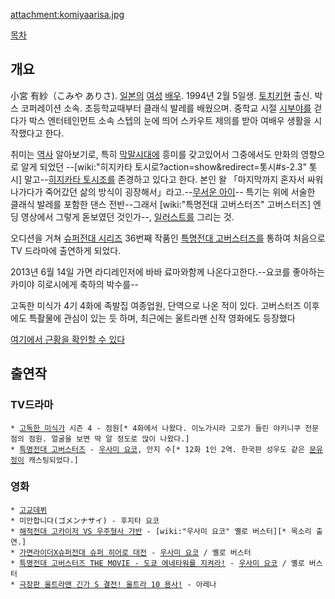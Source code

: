 attachment:komiyaarisa.jpg

[[목차]]

== 개요 ==
小宮 有紗（こみや ありさ). [[일본]]의 [[여성]] [[배우]]. 1994년 2월 5일생. [[토치키]]현 출신. 박스 코퍼레이션 소속. 초등학교때부터 클래식 발레를 배웠으며. 중학교 시절 [[시부야]]를 걷다가 박스 엔터테인먼트 소속 스텝의 눈에 띄어 스카우트 제의를 받아 여배우 생활을 시작했다고 한다. 


취미는 [[역사]] 알아보기로, 특히 [[막말]]시대에 흥미를 갖고있어서 그중에서도 만화의 영향으로 알게 되었던 --[wiki:"히지카타 토시로?action=show&redirect=톳시#s-2.3" 톳시] 말고--[[히지카타 토시조]]를 존경하고 있다고 한다. 본인 왈 「마지막까지 혼자서 싸워 나가다가 죽어갔던 삶의 방식이 굉장해서」라고.--[[무서운 아이]]-- 특기는 위에 서술한 클래식 발레를 포함한 댄스 전반--그래서 [wiki:"특명전대 고버스터즈" 고버스터즈] 엔딩 영상에서 그렇게 돋보였던 것인가--, [[일러스트]]를 그리는 것.

오디션을 거쳐 [[슈퍼전대 시리즈]] 36번째 작품인 [[특명전대 고버스터즈]]를 통하여 처음으로 TV 드라마에 출연하게 되었다.

2013년 6월 14일 가면 라디레인저에 바바 료마와함께 나온다고한다.--요코를 좋아하는 카미야 히로시에게 축하의 박수를--

고독한 미식가 4기 4화에 족발집 여종업원, 단역으로 나온 적이 있다. 고버스터즈 이후에도 특촬물에 관심이 있는 듯 하며, 최근에는 울트라맨 신작 영화에도 등장했다

[http://ameblo.jp/komiyaarisa 여기에서 근황을 확인할 수 있다]
== 출연작 ==
=== TV드라마 ===
 * [[고독한 미식가]] 시즌 4 - 점원[* 4화에서 나왔다. 이노가시라 고로가 들린 야키니쿠 전문점의 점원. 얼굴을 보면 딱 알 정도로 많이 나왔다.]
 * [[특명전대 고버스터즈]] - [[우사미 요코]], 안지 수[* 12화 1인 2역. 한국판 성우도 같은 [[문유정]]이 캐스팅되었다.]

=== 영화 ===
 * [[고교데뷔]]
 * 미안합니다(ゴメンナサイ) - 후지타 요코
 * [[해적전대 고카이저 VS 우주형사 갸반]] - [wiki:"우사미 요코" 옐로 버스터][* 목소리 출연.]
 * [[가면라이더X슈퍼전대 슈퍼 히어로 대전]] - [[우사미 요코]] / 옐로 버스터
 * [[특명전대 고버스터즈 THE MOVIE - 도쿄 에네타워를 지켜라!]] - [[우사미 요코]] / 옐로 버스터
 * [[극장판 울트라맨 긴가 S 결전! 울트라 10 용사!]] - 아레나
